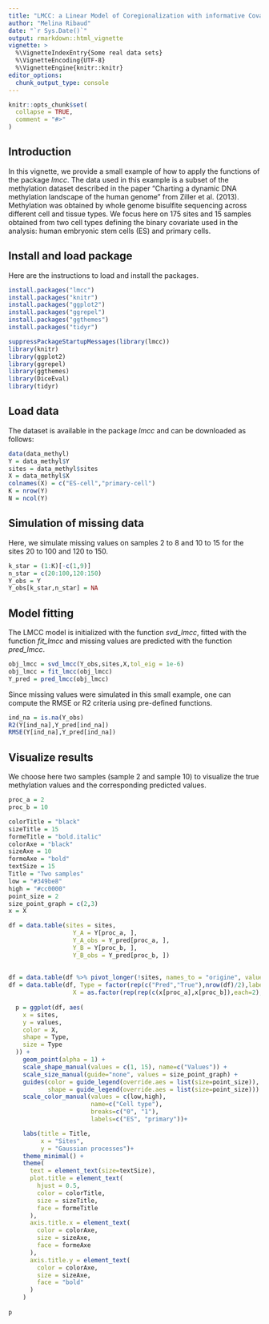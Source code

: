 ```yaml
---
title: "LMCC: a Linear Model of Coregionalization with informative Covariates"
author: "Melina Ribaud"
date: "`r Sys.Date()`"
output: rmarkdown::html_vignette
vignette: >
  %\VignetteIndexEntry{Some real data sets}
  %\VignetteEncoding{UTF-8}
  %\VignetteEngine{knitr::knitr}
editor_options: 
  chunk_output_type: console
---
```


```r
knitr::opts_chunk$set(
  collapse = TRUE,
  comment = "#>"
)
```


## Introduction

In this vignette, we provide a small example of how to apply the functions of the package *lmcc*. The data used in this example is a subset of the methylation dataset described in the paper "Charting a dynamic DNA methylation landscape of the human genome" from Ziller et al. (2013). Methylation was obtained by whole genome bisulfite sequencing across different cell and tissue types. We focus here on 175 sites and 15 samples obtained from two cell types defining the binary covariate used in the analysis: human embryonic stem cells (ES) and primary cells. 

## Install and load package 

Here are the instructions to load and install the packages.

```r
install.packages("lmcc")
install.packages("knitr")
install.packages("ggplot2")
install.packages("ggrepel")
install.packages("ggthemes")
install.packages("tidyr")
```
```r
suppressPackageStartupMessages(library(lmcc))
library(knitr)
library(ggplot2)
library(ggrepel)
library(ggthemes)
library(DiceEval)
library(tidyr)
```

## Load data

The dataset is available in the package *lmcc* and can be downloaded as follows: 

```r
data(data_methyl)
Y = data_methyl$Y
sites = data_methyl$sites
X = data_methyl$X
colnames(X) = c("ES-cell","primary-cell")
K = nrow(Y)
N = ncol(Y)
```


## Simulation of missing data 

Here, we simulate missing values on samples 2 to 8 and 10 to 15 for the sites 20 to 100 and 120 to 150.  

```r
k_star = (1:K)[-c(1,9)]
n_star = c(20:100,120:150)
Y_obs = Y
Y_obs[k_star,n_star] = NA
```


## Model fitting

The LMCC model is initialized with the function *svd_lmcc*, fitted with the function  *fit_lmcc* and missing values are predicted with the function *pred_lmcc*. 


```r
obj_lmcc = svd_lmcc(Y_obs,sites,X,tol_eig = 1e-6)
obj_lmcc = fit_lmcc(obj_lmcc)
Y_pred = pred_lmcc(obj_lmcc)
```

Since missing values were simulated in this small example, one can compute the RMSE or R2 criteria using pre-defined functions.

```r
ind_na = is.na(Y_obs)
R2(Y[ind_na],Y_pred[ind_na])
RMSE(Y[ind_na],Y_pred[ind_na])
```

## Visualize results

We choose here two samples (sample 2 and sample 10) to visualize the true methylation values  and the corresponding predicted values. 

```r
proc_a = 2
proc_b = 10
```



```r
colorTitle = "black"
sizeTitle = 15
formeTitle = "bold.italic"
colorAxe = "black"
sizeAxe = 10
formeAxe = "bold"
textSize = 15
Title = "Two samples"
low = "#349be8"
high = "#cc0000"
point_size = 2 
size_point_graph = c(2,3)
x = X

df = data.table(sites = sites,
                  Y_A = Y[proc_a, ],
                  Y_A_obs = Y_pred[proc_a, ],
                  Y_B = Y[proc_b, ],
                  Y_B_obs = Y_pred[proc_b, ])
  
  
df = data.table(df %>% pivot_longer(!sites, names_to = "origine", values_to = "values"))
df = data.table(df, Type = factor(rep(c("Pred","True"),nrow(df)/2),labels = c("True","Pred")), 
                  X = as.factor(rep(rep(c(x[proc_a],x[proc_b]),each=2),nrow(df)/4)))
    
  p = ggplot(df, aes(
    x = sites,
    y = values,
    color = X,
    shape = Type,
    size = Type
  )) +
    geom_point(alpha = 1) +
    scale_shape_manual(values = c(1, 15), name=c("Values")) + 
    scale_size_manual(guide="none", values = size_point_graph) +
    guides(color = guide_legend(override.aes = list(size=point_size)),
           shape = guide_legend(override.aes = list(size=point_size))) +
    scale_color_manual(values = c(low,high),
                       name=c("Cell type"),
                       breaks=c("0", "1"),
                       labels=c("ES", "primary"))+

    labs(title = Title,
         x = "Sites",
         y = "Gaussian processes")+
    theme_minimal() +
    theme(
      text = element_text(size=textSize),
      plot.title = element_text(
        hjust = 0.5,
        color = colorTitle,
        size = sizeTitle,
        face = formeTitle
      ),
      axis.title.x = element_text(
        color = colorAxe,
        size = sizeAxe,
        face = formeAxe
      ),
      axis.title.y = element_text(
        color = colorAxe,
        size = sizeAxe,
        face = "bold"
      )
    )
  
p

```
